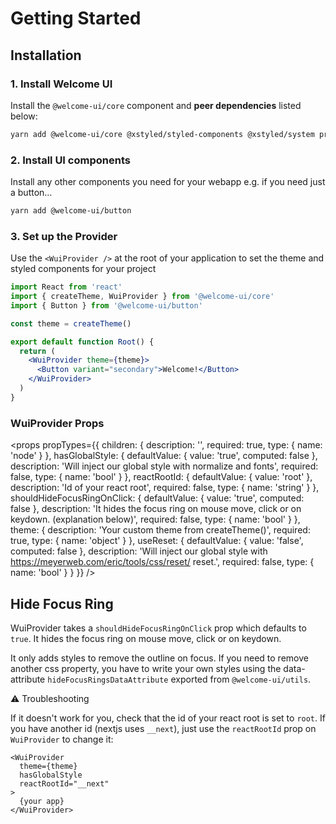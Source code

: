 # Getting Started

## Installation

### 1. Install Welcome UI

Install the `@welcome-ui/core` component and **peer dependencies** listed below:

```bash
yarn add @welcome-ui/core @xstyled/styled-components @xstyled/system prop-types react react-dom styled-components
```

### 2. Install UI components 

Install any other components you need for your webapp e.g. if you need just a button…

```bash
yarn add @welcome-ui/button
```

### 3. Set up the Provider

Use the `<WuiProvider />` at the root of your application to set the theme and styled components for your project

```jsx live=false
import React from 'react'
import { createTheme, WuiProvider } from '@welcome-ui/core'
import { Button } from '@welcome-ui/button'

const theme = createTheme()

export default function Root() {
  return (
    <WuiProvider theme={theme}>
      <Button variant="secondary">Welcome!</Button>
    </WuiProvider>
  )
}
```

### WuiProvider Props

<props
  propTypes={{
    children: {
      description: '',
      required: true,
      type: { name: 'node' }
    },
    hasGlobalStyle: {
      defaultValue: { value: 'true', computed: false },
      description: 'Will inject our global style with normalize and fonts',
      required: false,
      type: { name: 'bool' }
    },
    reactRootId: {
      defaultValue: { value: 'root' },
      description: 'Id of your react root',
      required: false,
      type: { name: 'string' }
    },
    shouldHideFocusRingOnClick: {
      defaultValue: { value: 'true', computed: false },
      description:
        'It hides the focus ring on mouse move, click or on keydown. (explanation below)',
      required: false,
      type: { name: 'bool' }
    },
    theme: {
      description: 'Your custom theme from createTheme()',
      required: true,
      type: { name: 'object' }
    },
    useReset: {
      defaultValue: { value: 'false', computed: false },
      description:
        'Will inject our global style with https://meyerweb.com/eric/tools/css/reset/ reset.',
      required: false,
      type: { name: 'bool' }
    }
  }}
/>

## Hide Focus Ring

WuiProvider takes a `shouldHideFocusRingOnClick` prop which defaults to `true`. It hides the focus ring on mouse move, click or on keydown.

It only adds styles to remove the outline on focus. If you need to remove another css property, you have to write your own styles using the data-attribute `hideFocusRingsDataAttribute` exported from `@welcome-ui/utils`.

⚠️ Troubleshooting

If it doesn't work for you, check that the id of your react root is set to `root`. If you have another id (nextjs uses `__next`), just use the `reactRootId` prop on `WuiProvider` to change it:

```
<WuiProvider
  theme={theme}
  hasGlobalStyle
  reactRootId="__next"
>
  {your app}
</WuiProvider>
```
